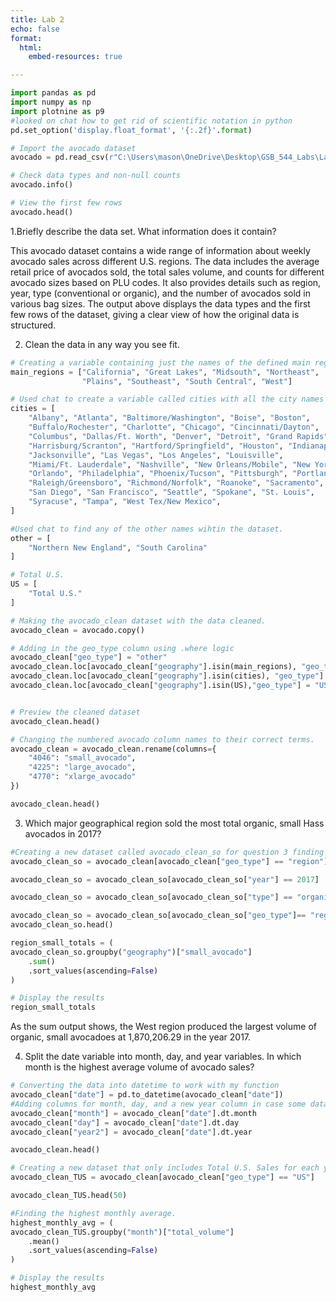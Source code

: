 ```yaml
---
title: Lab 2
echo: false
format: 
  html: 
    embed-resources: true

---
```



```python
import pandas as pd
import numpy as np
import plotnine as p9
#looked on chat how to get rid of scientific notation in python
pd.set_option('display.float_format', '{:.2f}'.format)

```

```python
# Import the avocado dataset
avocado = pd.read_csv(r"C:\Users\mason\OneDrive\Desktop\GSB_544_Labs\Lab 2\avocado-updated-2020.csv")

# Check data types and non-null counts
avocado.info()

```

```python
# View the first few rows
avocado.head()
```

1.Briefly describe the data set. What information does it contain?

This avocado dataset contains a wide range of information about weekly avocado sales across different U.S. regions. The data includes the average retail price of avocados sold, the total sales volume, and counts for different avocado sizes based on PLU codes. It also provides details such as region, year, type (conventional or organic), and the number of avocados sold in various bag sizes. The output above displays the data types and the first few rows of the dataset, giving a clear view of how the original data is structured.

2. Clean the data in any way you see fit.

```python
# Creating a variable containing just the names of the defined main regions
main_regions = ["California", "Great Lakes", "Midsouth", "Northeast",
                "Plains", "Southeast", "South Central", "West"]

# Used chat to create a variable called cities with all the city names within the dataset
cities = [
    "Albany", "Atlanta", "Baltimore/Washington", "Boise", "Boston",
    "Buffalo/Rochester", "Charlotte", "Chicago", "Cincinnati/Dayton",
    "Columbus", "Dallas/Ft. Worth", "Denver", "Detroit", "Grand Rapids",
    "Harrisburg/Scranton", "Hartford/Springfield", "Houston", "Indianapolis",
    "Jacksonville", "Las Vegas", "Los Angeles", "Louisville",
    "Miami/Ft. Lauderdale", "Nashville", "New Orleans/Mobile", "New York",
    "Orlando", "Philadelphia", "Phoenix/Tucson", "Pittsburgh", "Portland",
    "Raleigh/Greensboro", "Richmond/Norfolk", "Roanoke", "Sacramento",
    "San Diego", "San Francisco", "Seattle", "Spokane", "St. Louis",
    "Syracuse", "Tampa", "West Tex/New Mexico",
]

#Used chat to find any of the other names wihtin the dataset.
other = [
    "Northern New England", "South Carolina"
]

# Total U.S.
US = [
    "Total U.S."
]


```

```python
# Making the avocado_clean dataset with the data cleaned.
avocado_clean = avocado.copy()

# Adding in the geo_type column using .where logic
avocado_clean["geo_type"] = "other"
avocado_clean.loc[avocado_clean["geography"].isin(main_regions), "geo_type"] = "region"
avocado_clean.loc[avocado_clean["geography"].isin(cities), "geo_type"] = "city"
avocado_clean.loc[avocado_clean["geography"].isin(US),"geo_type"] = "US"


# Preview the cleaned dataset
avocado_clean.head()
```

```python
# Changing the numbered avocado column names to their correct terms.
avocado_clean = avocado_clean.rename(columns={
    "4046": "small_avocado",
    "4225": "large_avocado",
    "4770": "xlarge_avocado"
})

avocado_clean.head()
```


3. Which major geographical region sold the most total organic, small Hass avocados in 2017?

```python
#Creating a new dataset called avocado_clean_so for question 3 finding which region sells the most small avocadoes. 
avocado_clean_so = avocado_clean[avocado_clean["geo_type"] == "region"]

avocado_clean_so = avocado_clean_so[avocado_clean_so["year"] == 2017]

avocado_clean_so = avocado_clean_so[avocado_clean_so["type"] == "organic"]

avocado_clean_so = avocado_clean_so[avocado_clean_so["geo_type"]== "region"]
avocado_clean_so.head()
```

```python
region_small_totals = (
avocado_clean_so.groupby("geography")["small_avocado"]
    .sum()
    .sort_values(ascending=False)
)

# Display the results
region_small_totals
```

As the sum output shows, the West region produced the largest volume of organic, small avocadoes at 1,870,206.29 in the year 2017. 

4. Split the date variable into month, day, and year variables. In which month is the highest average volume of avocado sales?

```python
# Converting the data into datetime to work with my function
avocado_clean["date"] = pd.to_datetime(avocado_clean["date"])
#Adding columns for month, day, and a new year column in case some data doesn't match.
avocado_clean["month"] = avocado_clean["date"].dt.month
avocado_clean["day"] = avocado_clean["date"].dt.day
avocado_clean["year2"] = avocado_clean["date"].dt.year

avocado_clean.head()
```

```python
# Creating a new dataset that only includes Total U.S. Sales for each year.
avocado_clean_TUS = avocado_clean[avocado_clean["geo_type"] == "US"]

avocado_clean_TUS.head(50)
```


```python
#Finding the highest monthly average.
highest_monthly_avg = (
avocado_clean_TUS.groupby("month")["total_volume"]
    .mean()
    .sort_values(ascending=False)
)

# Display the results
highest_monthly_avg
```